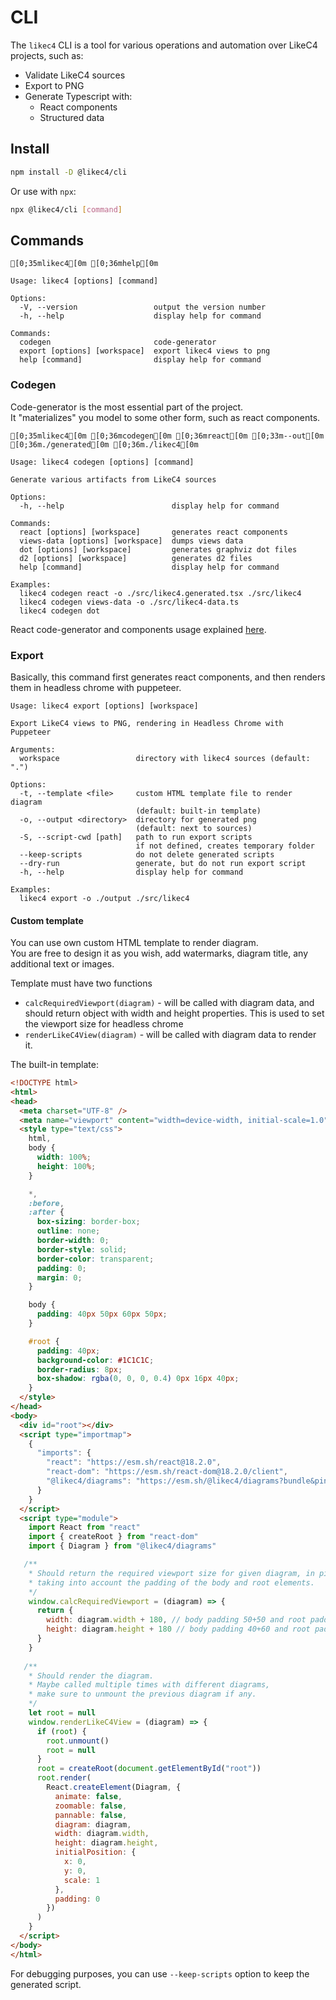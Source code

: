# CLI

The `likec4` CLI is a tool for various operations and automation over LikeC4 projects, such as:
- Validate LikeC4 sources
- Export to PNG 
- Generate Typescript with: 
  - React components
  - Structured data


## Install

```sh npm2yarn
npm install -D @likec4/cli
```

Or use with `npx`:

```sh
npx @likec4/cli [command]
```

## Commands

```ansi
[0;35mlikec4[0m [0;36mhelp[0m
```

```ansi
Usage: likec4 [options] [command]

Options:
  -V, --version                 output the version number
  -h, --help                    display help for command

Commands:
  codegen                       code-generator
  export [options] [workspace]  export likec4 views to png
  help [command]                display help for command
```

### Codegen

Code-generator is the most essential part of the project.  
It "materializes" you model to some other form, such as react components.

```ansi
[0;35mlikec4[0m [0;36mcodegen[0m [0;36mreact[0m [0;33m--out[0m [0;36m./generated[0m [0;36m./likec4[0m
```

```ansi
Usage: likec4 codegen [options] [command]

Generate various artifacts from LikeC4 sources

Options:
  -h, --help                        display help for command

Commands:
  react [options] [workspace]       generates react components
  views-data [options] [workspace]  dumps views data
  dot [options] [workspace]         generates graphviz dot files
  d2 [options] [workspace]          generates d2 files
  help [command]                    display help for command

Examples:
  likec4 codegen react -o ./src/likec4.generated.tsx ./src/likec4
  likec4 codegen views-data -o ./src/likec4-data.ts
  likec4 codegen dot
```

React code-generator and components usage explained [here](./react).

### Export

Basically, this command first generates react components, and then renders them in headless chrome with puppeteer.

```ansi
Usage: likec4 export [options] [workspace]

Export LikeC4 views to PNG, rendering in Headless Chrome with Puppeteer

Arguments:
  workspace                 directory with likec4 sources (default: ".")

Options:
  -t, --template <file>     custom HTML template file to render diagram
                            (default: built-in template)
  -o, --output <directory>  directory for generated png
                            (default: next to sources)
  -S, --script-cwd [path]   path to run export scripts
                            if not defined, creates temporary folder
  --keep-scripts            do not delete generated scripts
  --dry-run                 generate, but do not run export script
  -h, --help                display help for command

Examples:
  likec4 export -o ./output ./src/likec4
```

#### Custom template

You can use own custom HTML template to render diagram.   
You are free to design it as you wish, add watermarks, diagram title, any additional text or images.

Template must have two functions
- `calcRequiredViewport(diagram)` - will be called with diagram data, and should return object with width and height properties. This is used to set the viewport size for headless chrome
- `renderLikeC4View(diagram)` - will be called with diagram data to render it.

The built-in template:


```html filename="built-in-template.html" showLineNumbers
<!DOCTYPE html>
<html>
<head>
  <meta charset="UTF-8" />
  <meta name="viewport" content="width=device-width, initial-scale=1.0" />
  <style type="text/css">
    html,
    body {
      width: 100%;
      height: 100%;
    }

    *,
    :before,
    :after {
      box-sizing: border-box;
      outline: none;
      border-width: 0;
      border-style: solid;
      border-color: transparent;
      padding: 0;
      margin: 0;
    }

    body {
      padding: 40px 50px 60px 50px;
    }

    #root {
      padding: 40px;
      background-color: #1C1C1C;
      border-radius: 8px;
      box-shadow: rgba(0, 0, 0, 0.4) 0px 16px 40px;
    }
  </style>
</head>
<body>
  <div id="root"></div>
  <script type="importmap">
    {
      "imports": {
        "react": "https://esm.sh/react@18.2.0",
        "react-dom": "https://esm.sh/react-dom@18.2.0/client",
        "@likec4/diagrams": "https://esm.sh/@likec4/diagrams?bundle&pin=latest"
      }
    }
  </script>
  <script type="module">
    import React from "react"
    import { createRoot } from "react-dom"
    import { Diagram } from "@likec4/diagrams"

   /**
    * Should return the required viewport size for given diagram, in pixels.
    * taking into account the padding of the body and root elements.
    */
    window.calcRequiredViewport = (diagram) => {
      return {
        width: diagram.width + 180, // body padding 50+50 and root padding 40+40
        height: diagram.height + 180 // body padding 40+60 and root padding 40+40
      }
    }
    
   /**
    * Should render the diagram.
    * Maybe called multiple times with different diagrams,
    * make sure to unmount the previous diagram if any.
    */    
    let root = null
    window.renderLikeC4View = (diagram) => {
      if (root) {
        root.unmount()
        root = null
      }
      root = createRoot(document.getElementById("root"))
      root.render(
        React.createElement(Diagram, {
          animate: false,
          zoomable: false,
          pannable: false,
          diagram: diagram,
          width: diagram.width,
          height: diagram.height,
          initialPosition: {
            x: 0,
            y: 0,
            scale: 1
          },
          padding: 0
        })
      )
    }
  </script>
</body>
</html>
```

For debugging purposes, you can use `--keep-scripts` option to keep the generated script.
